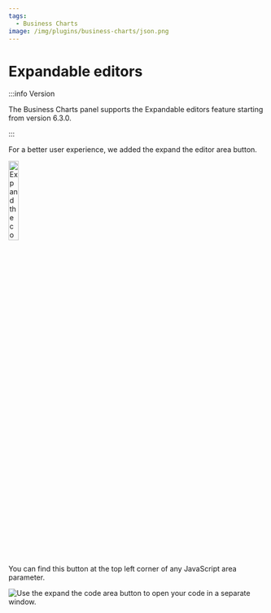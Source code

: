 ```yaml
---
tags:
  - Business Charts
image: /img/plugins/business-charts/json.png
---
```



# Expandable editors

:::info Version

The Business Charts panel supports the Expandable editors feature starting from version 6.3.0.

:::

For a better user experience, we added the expand the editor area button.

<Image
  title="Expand the code area button."
  src="/img/blog/2024-08-26-dynamictext-panel-5.3.0/button.png"
  width="20%"
/>

You can find this button at the top left corner of any JavaScript area parameter.

<Image
  title="Use the expand the code area button to open your code in a separate window."
  src="/img/blog/2024-08-27-echarts-panel-6.3.0/window.png"
/>
